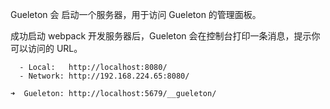 Gueleton 会 启动一个服务器，用于访问 Gueleton 的管理面板。

成功启动 webpack 开发服务器后，Gueleton 会在控制台打印一条消息，提示你可以访问的 URL。

```shell {8}
  - Local:   http://localhost:8080/ 
  - Network: http://192.168.224.65:8080/

➜  Gueleton: http://localhost:5679/__gueleton/
```
